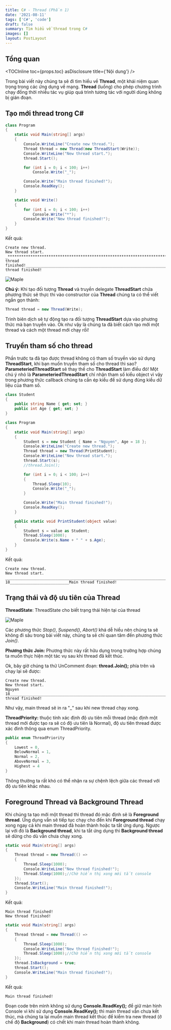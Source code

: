 ```yaml
---
title: C# - Thread (Phần 1)
date: '2021-08-11'
tags: ['C#', 'code']
draft: false
summary: Tìm hiểu về thread trong C#
images: []
layout: PostLayout
---
```


## Tổng quan

<TOCInline toc={props.toc} asDisclosure title={'Nội dung'} />

Trong bài viết này chúng ta sẽ đi tìm hiểu về **Thread**, một khái niệm quan trọng trong các ứng dụng về mạng.
**Thread** (luồng) cho phép chương trình chạy đồng thời nhiều tác vụ giúp quá trình tương tác với người dùng không bị gián đoạn.

## Tạo mới thread trong C#

```csharp
class Program
{
    static void Main(string[] args)
    {
        Console.WriteLine("Create new thread.");
        Thread thread = new Thread(new ThreadStart(Write));
        Console.WriteLine("New thread start.");
        thread.Start();

        for (int i = 0; i < 100; i++)
            Console.Write("_");

        Console.Write("Main thread finished!");
        Console.ReadKey();
    }

    static void Write()
    {
        for (int i = 0; i < 100; i++)
            Console.Write("*");
        Console.Write("New thread finished!");
    }
}
```

Kết quả:

```
Create new thread.
New thread start.
_****************************************************************************************************New thread finished!___________________________________________________________________________________________________Main thread finished!
```

<div className="flex flex-wrap -mx-2 overflow-hidden xl:-mx-2">
  <div className="my-1 px-2 w-full overflow-hidden xl:my-1 xl:px-2 xl:w-1/2">
    <Image alt="Maple" src="/static/images/threadP1/MultipleThread.png" width={640} height={427} />
  </div>
</div>

**Chú ý:** Khi tạo đối tượng **Thread** và truyền delegate **ThreadStart** chứa phương thức sẽ thực thi vào constructor của **Thread** chúng ta có thể viết ngắn gọn thành:

```csharp
Thread thread = new Thread(Write);
```

Trình biên dịch sẽ tự động tạo ra đối tượng **ThreadStart** dựa vào phương thức mà bạn truyền vào.
Ok như vậy là chúng ta đã biết cách tạo mới một thread và cách một thread mới chạy rồi!

## Truyền tham số cho thread

Phần trước ta đã tạo được thread không có tham số truyền vào sử dụng **ThreadStart**, khi bạn muốn truyền tham số cho thread thì sao?
**ParameteriedThreadStart** sẽ thay thế cho **ThreadStart** làm điều đó! Một chú ý nhỏ là **ParameteriedThreadStart** chỉ nhận tham số kiểu
object vì vậy trong phương thức callback chúng ta cần ép kiểu để sử dụng đúng kiểu dữ liệu của tham số.

```csharp
class Student
{
    public string Name { get; set; }
    public int Age { get; set; }
}

class Program
{
    static void Main(string[] args)
    {
        Student s = new Student { Name = "Nguyen", Age = 18 };
        Console.WriteLine("Create new thread.");
        Thread thread = new Thread(PrintStudent);
        Console.WriteLine("New thread start.");
        thread.Start(s);
        //thread.Join();

        for (int i = 0; i < 100; i++)
        {
            Thread.Sleep(10);
            Console.Write("_");
        }

        Console.Write("Main thread finished!");
        Console.ReadKey();
    }

    public static void PrintStudent(object value)
    {
        Student s = value as Student;
        Thread.Sleep(1000);
        Console.Write(s.Name + " " + s.Age);
    }
}
```

Kết quả:

```
Create new thread.
New thread start.
__________________________________________________________________________Nguyen 18__________________________Main thread finished!
```

## Trạng thái và độ ưu tiên của Thread

**ThreadState**: ThreadState cho biết trạng thái hiện tại của thread

<div className="flex flex-wrap -mx-2 overflow-hidden xl:-mx-2">
  <div className="my-1 px-2 w-full overflow-hidden xl:my-1 xl:px-2 xl:w-1/2">
    <Image alt="Maple" src="/static/images/threadP1/ThreadState.jpg" width={640} height={427} />
  </div>
</div>

Các phương thức _Stop()_, _Suspend()_, _Abort()_ khá dễ hiểu nên chúng ta sẽ không đi sâu trong bài viết này, chúng ta sẽ chỉ quan tâm đến phương thức _Join()_.

**Phương thức Join:** Phương thức này rất hữu dụng trong trường hợp chúng ta muốn thực hiện một tác vụ sau khi thread đã kết thúc.

Ok, bây giờ chúng ta thử UnComment đoạn: **thread.Join();** phía trên và chạy lại sẽ được:

```
Create new thread.
New thread start.
Nguyen 18____________________________________________________________________________________________________Main thread finished!
```

Như vậy, main thread sẽ in ra "\_" sau khi new thread chạy xong.

**ThreadPriority:** thuộc tính xác định độ ưu tiên mỗi thread (mặc định một thread mới được tạo ra sẽ có độ ưu tiên là Normal), độ ưu tiên thread được xác đinh thông qua enum ThreadPriority.

```csharp
public enum ThreadPriority
{
    Lowest = 0,
    BelowNormal = 1,
    Normal = 2,
    AboveNormal = 3,
    Highest = 4
}
```

Thông thường ta rất khó có thể nhận ra sự chệnh lệch giữa các thread với độ ưu tiên khác nhau.

## Foreground Thread và Background Thread

Khi chúng ta tạo mới một thread thì thread đó mặc định sẽ là **Foreground thread**.
Ứng dụng vẫn sẽ tiếp tục chạy cho đến khi **Foreground thread** chạy xong ngay cả khi main thread đã hoàn thành hoặc ta tắt ứng dụng.
Ngược lại với đó là **Background thread**, khi ta tắt ứng dụng thì **Background thread** sẽ dừng cho dù vẫn chưa chạy xong.

```csharp:ForegroundThread.cs
static void Main(string[] args)
{
    Thread thread = new Thread(() =>
    {
        Thread.Sleep(1000);
        Console.WriteLine("New thread finished!");
        Thread.Sleep(1000);//Chờ hiển thị xong mới tắt console
    });
    thread.Start();
    Console.WriteLine("Main thread finished!");
}
```

Kết quả:

```
Main thread finished!
New thread finished!
```

```csharp:BackgroundThread.cs
static void Main(string[] args)
{
    Thread thread = new Thread(() =>
    {
        Thread.Sleep(1000);
        Console.WriteLine("New thread finished!");
        Thread.Sleep(1000);//Chờ hiển thị xong mới tắt console
    });
    thread.IsBackground = true;
    thread.Start();
    Console.WriteLine("Main thread finished!");
}
```

Kết quả:

```
Main thread finished!
```

Đoạn code trên mình không sử dụng **Console.ReadKey();** để giữ màn hình Console vì khi sử dụng **Console.ReadKey();**
thì main thread vẫn chưa kết thúc, mà chúng ta lại muốn main thread kết thúc để kiểm tra new thread (ở chế độ **Background**) có chết khi main thread hoàn thành không.
